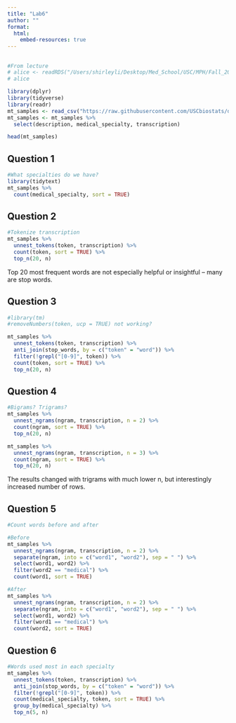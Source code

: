 ```yaml
---
title: "Lab6"
author: ""
format: 
  html:
    embed-resources: true
---
```


## 

```r
#From lecture
# alice <- readRDS("/Users/shirleyli/Desktop/Med_School/USC/MPH/Fall_2023/PM566_DataScience/Lab6/alice.rds")
# alice
```

```r
library(dplyr)
library(tidyverse)
library(readr)
mt_samples <- read_csv("https://raw.githubusercontent.com/USCbiostats/data-science-data/master/00_mtsamples/mtsamples.csv")
mt_samples <- mt_samples %>%
  select(description, medical_specialty, transcription)

head(mt_samples)
```

## Question 1
```r
#What specialties do we have? 
library(tidytext)
mt_samples %>%
  count(medical_specialty, sort = TRUE)
```

## Question 2
```r
#Tokenize transcription
mt_samples %>%
  unnest_tokens(token, transcription) %>%
  count(token, sort = TRUE) %>%
  top_n(20, n)
```
Top 20 most frequent words are not especially helpful or insightful -- many are stop words. 

## Question 3 
```r
#library(tm)
#removeNumbers(token, ucp = TRUE) not working? 

mt_samples %>%
  unnest_tokens(token, transcription) %>%
  anti_join(stop_words, by = c("token" = "word")) %>%
  filter(!grepl("[0-9]", token)) %>%
  count(token, sort = TRUE) %>%
  top_n(20, n)
```

## Question 4 
```r
#Bigrams? Trigrams? 
mt_samples %>%
  unnest_ngrams(ngram, transcription, n = 2) %>%
  count(ngram, sort = TRUE) %>% 
  top_n(20, n)

mt_samples %>%
  unnest_ngrams(ngram, transcription, n = 3) %>%
  count(ngram, sort = TRUE) %>% 
  top_n(20, n)
```
The results changed with trigrams with much lower n, but interestingly increased number of rows. 

## Question 5 
```r
#Count words before and after

#Before
mt_samples %>%
  unnest_ngrams(ngram, transcription, n = 2) %>%
  separate(ngram, into = c("word1", "word2"), sep = " ") %>%
  select(word1, word2) %>%
  filter(word2 == "medical") %>%
  count(word1, sort = TRUE)
```
```r
#After
mt_samples %>%
  unnest_ngrams(ngram, transcription, n = 2) %>%
  separate(ngram, into = c("word1", "word2"), sep = " ") %>%
  select(word1, word2) %>%
  filter(word1 == "medical") %>%
  count(word2, sort = TRUE)
```

## Question 6 
```r
#Words used most in each specialty 
mt_samples %>%
  unnest_tokens(token, transcription) %>%
  anti_join(stop_words, by = c("token" = "word")) %>%
  filter(!grepl("[0-9]", token)) %>%
  count(medical_specialty, token, sort = TRUE) %>%
  group_by(medical_specialty) %>%
  top_n(5, n)
```

